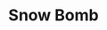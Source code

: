 ---
title: "Snow Bomb"
meta_title: "Snow Bomb craft"
description: "Craft de Snow Bomb"
rank: "s"
draft: false
name: "Snow Bomb"
recipe_img: "https://wiki.pokexgames.com/images/5/51/Snow_Bomb.png"
level: 100
craft_time: 3600
result: 1
value_npc: 1
ingredients:
  - name: "Tech Data"
    quantity: 150
    item_img: "https://wiki.pokexgames.com/images/6/65/Tech_Data.png"
    value_npc: 1
  - name: "Mole Hairs"
    quantity: 4
    item_img: "https://wiki.pokexgames.com/images/f/f3/Mole_Hair.png"
    value_npc: 1
  - name: "Black Wool Ball"
    quantity: 5
    item_img: "https://wiki.pokexgames.com/images/0/06/Black_Wool_Ball.png"
    value_npc: 1
---